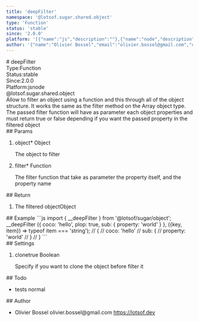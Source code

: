 ```yaml
---
title: 'deepFilter'
namespace: '@lotsof.sugar.shared.object'
type: 'Function'
status: 'stable'
since: '2.0.0'
platform: '[{"name":"js","description":""},{"name":"node","description":""}]'
author: '{"name":"Olivier Bossel","email":"olivier.bossel@gmail.com","url":"https://lotsof.dev"}'
---
```

<div class="docmap-mdx">
# deepFilter
<div class="_metas">
<div class="_type"><span class="_type-label">Type:</span><span class="_type-value">Function</span></div>
<div class="_status"><span class="_status-label">Status:</span><span class="_status-value -stable">stable</span></div>
<div class="_since"><span class="_since-label">Since:</span><span class="_since-value">2.0.0</span></div>
<div class="_platform"><span class="_platform-label">Platform:</span><span class="_platform-value -js">js</span><span class="_platform-value -node">node</span></div>
</div>
<div class="_namespace">@lotsof.sugar.shared.object</div>
<div class="_description">
Allow to filter an object using a function and this through all of the object structure. It works the same as the filter method on the Array object type.
The passed filter function will have as parameter each object properties and must return true or false depending if you want the
passed property in the filtered object
</div>
<div class="_params">
## Params
<ol class="_list">
<li class="_item">
<span class="_name">object<span class="_required">*</span></span><span class="_default"></span> <span class="_type">Object</span>
<p class="_description">The object to filter</p>
</li>
<li class="_item">
<span class="_name">filter<span class="_required">*</span></span><span class="_default"></span> <span class="_type">Function</span>
<p class="_description">The filter function that take as parameter the property itself&comma; and the property name</p>
</li>
</ol>
</div>
<div class="_return">
## Return
<ol class="_list">
<li class="_item">
<span class="_description">The filtered object</span><span class="_default"></span><span class="_type">Object</span>
</li>
</ol>
</div>
<div class="_examples">
## Example
```js
import { __deepFilter } from '@lotsof/sugar/object';
__deepFilter ({
   coco: 'hello',
   plop: true,
   sub: {
     property: 'world'
   }
}, ({key, item}) => typeof item === 'string');
// {
//   coco: 'hello'
//   sub: {
//     property: 'world'
//   }
// }
```
</div>
<div class="_settings">
## Settings
<ol class="_list">
<li class="_item">
<span class="_name">clone</span><span class="_default">true</span> <span class="_type">Boolean</span>
<p class="_description">Specify if you want to clone the object before filter it</p>
</li>
</ol>
</div>
<div class="_todo">
## Todo
<ul class="_list">
<li class="_item">
<span class="_description">tests</span>
<span class="_priority -normal">normal</span>
</li>
</ul>
</div>
<div class="_author">
## Author
<ul class="_list">
<li class="_item">
<span class="_name">Olivier Bossel</span>
<span class="_email">olivier.bossel@gmail.com</span>
<a href="https://lotsof.dev" target="_blank" class="_url">https://lotsof.dev</a>
</li>
</ul>
</div>
</div>